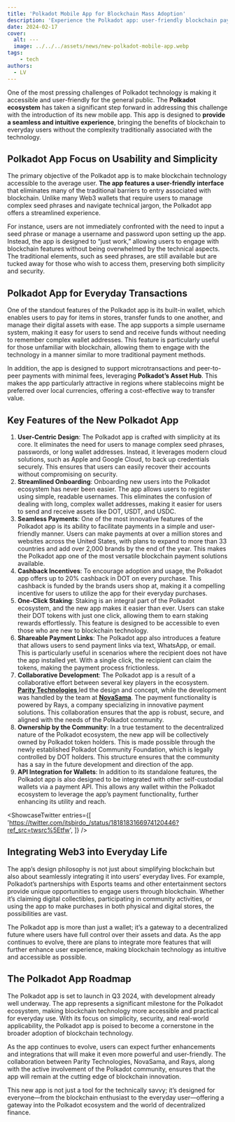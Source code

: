 ```yaml
---
title: 'Polkadot Mobile App for Blockchain Mass Adoption'
description: 'Experience the Polkadot app: user-friendly blockchain payments, seamless onboarding, and global reach with cashback incentives.'
date: 2024-02-17
cover:
  alt: ---
  image: ../../../assets/news/new-polkadot-mobile-app.webp
tags: 
    - tech
authors:
  - LV
---
```



One of the most pressing challenges of Polkadot technology is making it accessible and user-friendly for the general public. The **Polkadot ecosystem** has taken a significant step forward in addressing this challenge with the introduction of its new mobile app. This app is designed to **provide a seamless and intuitive experience**, bringing the benefits of blockchain to everyday users without the complexity traditionally associated with the technology.

Polkadot App Focus on Usability and Simplicity
----------------------------------------------

The primary objective of the Polkadot app is to make blockchain technology accessible to the average user. **The app features a user-friendly interface** that eliminates many of the traditional barriers to entry associated with blockchain. Unlike many Web3 wallets that require users to manage complex seed phrases and navigate technical jargon, the Polkadot app offers a streamlined experience.

For instance, users are not immediately confronted with the need to input a seed phrase or manage a username and password upon setting up the app. Instead, the app is designed to “just work,” allowing users to engage with blockchain features without being overwhelmed by the technical aspects. The traditional elements, such as seed phrases, are still available but are tucked away for those who wish to access them, preserving both simplicity and security.

Polkadot App for Everyday Transactions
--------------------------------------

One of the standout features of the Polkadot app is its built-in wallet, which enables users to pay for items in stores, transfer funds to one another, and manage their digital assets with ease. The app supports a simple username system, making it easy for users to send and receive funds without needing to remember complex wallet addresses. This feature is particularly useful for those unfamiliar with blockchain, allowing them to engage with the technology in a manner similar to more traditional payment methods.

In addition, the app is designed to support microtransactions and peer-to-peer payments with minimal fees, leveraging **Polkadot’s Asset Hub**. This makes the app particularly attractive in regions where stablecoins might be preferred over local currencies, offering a cost-effective way to transfer value.

Key Features of the New Polkadot App
------------------------------------

1. **User-Centric Design**: The Polkadot app is crafted with simplicity at its core. It eliminates the need for users to manage complex seed phrases, passwords, or long wallet addresses. Instead, it leverages modern cloud solutions, such as Apple and Google Cloud, to back up credentials securely. This ensures that users can easily recover their accounts without compromising on security.
2. **Streamlined Onboarding**: Onboarding new users into the Polkadot ecosystem has never been easier. The app allows users to register using simple, readable usernames. This eliminates the confusion of dealing with long, complex wallet addresses, making it easier for users to send and receive assets like DOT, USDT, and USDC.
3. **Seamless Payments**: One of the most innovative features of the Polkadot app is its ability to facilitate payments in a simple and user-friendly manner. Users can make payments at over a million stores and websites across the United States, with plans to expand to more than 33 countries and add over 2,000 brands by the end of the year. This makes the Polkadot app one of the most versatile blockchain payment solutions available.
4. **Cashback Incentives**: To encourage adoption and usage, the Polkadot app offers up to 20% cashback in DOT on every purchase. This cashback is funded by the brands users shop at, making it a compelling incentive for users to utilize the app for their everyday purchases.
5. **One-Click Staking**: Staking is an integral part of the Polkadot ecosystem, and the new app makes it easier than ever. Users can stake their DOT tokens with just one click, allowing them to earn staking rewards effortlessly. This feature is designed to be accessible to even those who are new to blockchain technology.
6. **Shareable Payment Links**: The Polkadot app also introduces a feature that allows users to send payment links via text, WhatsApp, or email. This is particularly useful in scenarios where the recipient does not have the app installed yet. With a single click, the recipient can claim the tokens, making the payment process frictionless.
7. **Collaborative Development**: The Polkadot app is a result of a collaborative effort between several key players in the ecosystem. [**Parity Technologies** ](https://dablock.com/ecosystem/parity-technologies/)led the design and concept, while the development was handled by the team at [**NovaSama**](https://dablock.com/dapps/nova-wallet/). The payment functionality is powered by Rays, a company specializing in innovative payment solutions. This collaboration ensures that the app is robust, secure, and aligned with the needs of the Polkadot community.
8. **Ownership by the Community**: In a true testament to the decentralized nature of the Polkadot ecosystem, the new app will be collectively owned by Polkadot token holders. This is made possible through the newly established Polkadot Community Foundation, which is legally controlled by DOT holders. This structure ensures that the community has a say in the future development and direction of the app.
9. **API Integration for Wallets**: In addition to its standalone features, the Polkadot app is also designed to be integrated with other self-custodial wallets via a payment API. This allows any wallet within the Polkadot ecosystem to leverage the app’s payment functionality, further enhancing its utility and reach.

<script is:inline src="https://platform.twitter.com/widgets.js"></script>  

<ShowcaseTwitter
  entries={[
    'https://twitter.com/itsbirdo_/status/1818183166974120446?ref_src=twsrc%5Etfw',
  ]}
/>

Integrating Web3 into Everyday Life
-----------------------------------

The app’s design philosophy is not just about simplifying blockchain but also about seamlessly integrating it into users’ everyday lives. For example, Polkadot’s partnerships with Esports teams and other entertainment sectors provide unique opportunities to engage users through blockchain. Whether it’s claiming digital collectibles, participating in community activities, or using the app to make purchases in both physical and digital stores, the possibilities are vast.

The Polkadot app is more than just a wallet; it’s a gateway to a decentralized future where users have full control over their assets and data. As the app continues to evolve, there are plans to integrate more features that will further enhance user experience, making blockchain technology as intuitive and accessible as possible.

The Polkadot App Roadmap
------------------------

The Polkadot app is set to launch in Q3 2024, with development already well underway. The app represents a significant milestone for the Polkadot ecosystem, making blockchain technology more accessible and practical for everyday use. With its focus on simplicity, security, and real-world applicability, the Polkadot app is poised to become a cornerstone in the broader adoption of blockchain technology.

As the app continues to evolve, users can expect further enhancements and integrations that will make it even more powerful and user-friendly. The collaboration between Parity Technologies, NovaSama, and Rays, along with the active involvement of the Polkadot community, ensures that the app will remain at the cutting edge of blockchain innovation.

This new app is not just a tool for the technically savvy; it’s designed for everyone—from the blockchain enthusiast to the everyday user—offering a gateway into the Polkadot ecosystem and the world of decentralized finance.